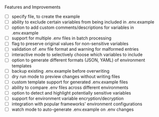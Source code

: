 Features and Improvements

- [ ] specify file, to create the example
- [ ] ability to exclude certain variables from being included in .env.example
- [ ] option to add custom comments/descriptions for variables in .env.example
- [ ] support for multiple .env files in batch processing
- [ ] flag to preserve original values for non-sensitive variables
- [ ] validation of .env file format and warning for malformed entries
- [ ] interactive mode to selectively choose which variables to include
- [ ] option to generate different formats (JSON, YAML) of environment templates
- [ ] backup existing .env.example before overwriting
- [ ] dry run mode to preview changes without writing files
- [ ] custom template support for generated .env.example files
- [ ] ability to compare .env files across different environments
- [ ] option to detect and highlight potentially sensitive variables
- [ ] support for environment variable encryption/decryption
- [ ] integration with popular frameworks' environment configurations
- [ ] watch mode to auto-generate .env.example on .env changes
